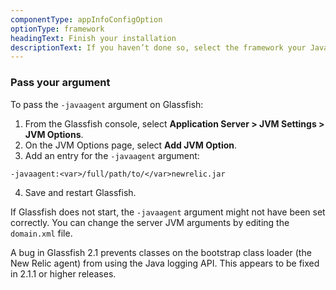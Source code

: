 ```yaml
---
componentType: appInfoConfigOption
optionType: framework 
headingText: Finish your installation
descriptionText: If you haven’t done so, select the framework your Java app is using.
---
```


### Pass your argument

To pass the `-javaagent` argument on Glassfish:

1. From the Glassfish console, select **Application Server > JVM Settings > JVM Options**.
2. On the JVM Options page, select **Add JVM Option**.
3. Add an entry for the `-javaagent` argument:

```
-javaagent:<var>/full/path/to/</var>newrelic.jar
```
4. Save and restart Glassfish.

If Glassfish does not start, the `-javaagent` argument might not have been set correctly. You can change the server JVM arguments by editing the `domain.xml` file.

<Callout variant="important">
A bug in Glassfish 2.1 prevents classes on the bootstrap class loader (the New Relic agent) from using the Java logging API. This appears to be fixed in 2.1.1 or higher releases.
</Callout>